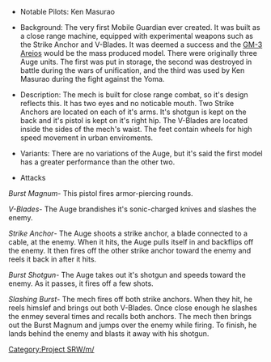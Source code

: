 *Notable Pilots: Ken Masurao

*Background: The very first Mobile Guardian ever created. It was built as a close range machine, equipped with experimental weapons such as the Strike Anchor and V-Blades. It was deemed a success and the [[GM-3 Areios]] would be the mass produced model. There were originally three Auge units. The first was put in storage, the second was destroyed in battle during the wars of unification, and the third was used by Ken Masurao during the fight against the Yoma.

*Description: The mech is built for close range combat, so it's design reflects this. It has two eyes and no noticable mouth. Two Strike Anchors are located on each of it's arms. It's shotgun is kept on the back and it's pistol is kept on it's right hip. The V-Blades are located inside the sides of the mech's waist. The feet contain wheels for high speed movement in urban enviroments.

*Variants: There are no variations of the Auge, but it's said the first model has a greater performance than the other two. 

*Attacks

''Burst Magnum''- This pistol fires armor-piercing rounds.

''V-Blades''- The Auge brandishes it's sonic-charged knives and slashes the enemy.

''Strike Anchor''- The Auge shoots a strike anchor, a blade connected to a cable, at the enemy. When it hits, the Auge pulls itself in and backflips off the enemy. It then fires off the other strike anchor toward the enemy and reels it back in after it hits.

''Burst Shotgun''- The Auge takes out it's shotgun and speeds toward the enemy. As it passes, it fires off a few shots.

''Slashing Burst''- The mech fires off both strike anchors. When they hit, he reels himslef and brings out both V-Blades. Once close enough he slashes the enmey several times and recalls both anchors. The mech then brings out the Burst Magnum and jumps over the enemy while firing. To finish, he lands behind the enemy and blasts it away with his shotgun.

[[Category:Project SRW/m/]]